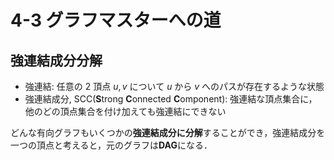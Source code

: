 # 4-3 グラフマスターへの道

## 強連結成分分解

- 強連結: 任意の 2 頂点 $u,v$ について $u$ から $v$ へのパスが存在するような状態
- 強連結成分, SCC(**S**trong **C**onnected **C**omponent): 強連結な頂点集合に，他のどの頂点集合を付け加えても強連結にできない

どんな有向グラフもいくつかの**強連結成分に分解**することができ，強連結成分を一つの頂点と考えると，元のグラフは**DAG**になる．
